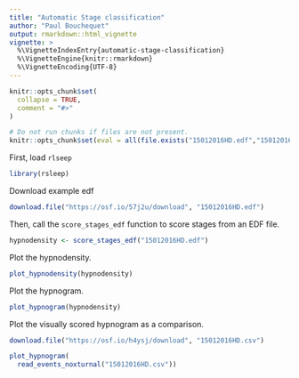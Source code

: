 ```yaml
---
title: "Automatic Stage classification"
author: "Paul Bouchequet"
output: rmarkdown::html_vignette
vignette: >
  %\VignetteIndexEntry{automatic-stage-classification}
  %\VignetteEngine{knitr::rmarkdown}
  %\VignetteEncoding{UTF-8}
---
```


```r
knitr::opts_chunk$set(
  collapse = TRUE,
  comment = "#>"
)

# Do not run chunks if files are not present.
knitr::opts_chunk$set(eval = all(file.exists("15012016HD.edf","15012016HD.csv")))
```

First, load `rlseep`

```r
library(rsleep)
```

Download example edf

```r
download.file("https://osf.io/57j2u/download", "15012016HD.edf")
```

Then, call the `score_stages_edf` function to score stages from an EDF file.

```r
hypnodensity <- score_stages_edf("15012016HD.edf")
```

Plot the hypnodensity.

```r
plot_hypnodensity(hypnodensity)
```

Plot the hypnogram.

```r
plot_hypnogram(hypnodensity)
```

Plot the visually scored hypnogram as a comparison.

```r
download.file("https://osf.io/h4ysj/download", "15012016HD.csv")

plot_hypnogram(
  read_events_noxturnal("15012016HD.csv"))
```


